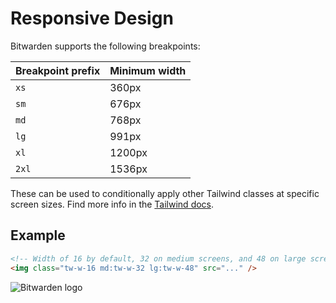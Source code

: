 
<Meta title="Documentation/Responsive Design" />

# Responsive Design

Bitwarden supports the following breakpoints:

| Breakpoint prefix | Minimum width |
| ----------------- | ------------- |
| `xs`              | 360px         |
| `sm`              | 676px         |
| `md`              | 768px         |
| `lg`              | 991px         |
| `xl`              | 1200px        |
| `2xl`             | 1536px        |

These can be used to conditionally apply other Tailwind classes at specific screen sizes. Find more
info in the [Tailwind docs](https://tailwindcss.com/docs/responsive-design).

## Example

```html
<!-- Width of 16 by default, 32 on medium screens, and 48 on large screens -->
<img class="tw-w-16 md:tw-w-32 lg:tw-w-48" src="..." />
```

<img
  class="tw-w-16 md:tw-w-32 lg:tw-w-48"
  alt="Bitwarden logo"
  src="https://upload.wikimedia.org/wikipedia/commons/thumb/c/cc/Bitwarden_logo.svg/512px-Bitwarden_logo.svg.png"
/>
